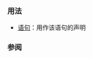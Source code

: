 {{cpp/keyword/title|{{tt|switch}}}}
{{cpp/keyword/navbar}}

===用法===
* [[cpp/language/switch|{{tt|switch}} 语句]]：用作该语句的声明

===参阅===
{{cpp/keyword/control flow kw list}}

{{langlinks|de|en|es|fr|it|ja|pt|ru}}